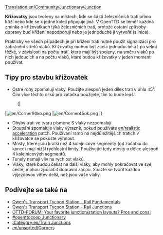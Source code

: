 [[Translation:en/Community/Junctionary/Junction]]
{{en/junctionsmenu}}

'''Křižovatky''' jsou tvořeny na místech, kde se části železničních tratí přímo kříží nebo kde se k jedné koleji připojuje jiná. V OpenTTD se téměř každná zmínka o křižovatkách týká železničních tratí, protože ostatní způsoby dopravy buď křížení nepodporují nebo je jednoduché ji vytvořit (silnice).

Prakticky ve všech případech je při křížení tratí nutné použít signalizaci pro zabránění střetů vlaků. Křižovatky mohou být zcela jednoduché až po velmi těžké, v závislosti na počtu tratí, které mají být spojeny, na směru vlaků po nich jedoucích a na počtu vlaků, ktaré budou křižovatky v jeden moment používat.


==Tipy pro stavbu křižovatek==

* Ostré rohy zpomalují vlaky. Použijte alespoň jeden dílek trati v úhlu 45°. Čím více těchto dílků pro zatáčku použijete, tím to bude lepší.
:{|
|[[File:en/Corner90ko.png]]
|[[File:en/Corner45ok.png]]
|}
* Ohyby trati ve tvaru písmene S vlaky nezpomalují
* Stoupání zpomaluje vlaky výrazně, pokud používáte [[en/realistic acceleration]] patch. Používání ramp na nejdůležitějších tratích v křižovatce se pokuste vyhnout.
* Mosty, které jsou kratší než 4 kolejnicové segmenty (od začátku do konce) mají nižší rychlostní limity. Používejte tedy mosty o délce alespoň 4 kolejnicových segmentů.
* Tunely nemají vliv na rychlost vlaků.
* Vlaky, které budou čekat na další vlaky, aby mohly pokračovat ve své cestě, mohou způsobit dopravní zácpu. Snažte se tvořit každou výjezdovou větev delší, než jsou vaše vlaky.

==Podívejte se také na==
* [http://www.transporttycoon.net/rail Owen's Transport Tycoon Station - Rail Fundamentals]
* [http://www.transporttycoon.net/junctions Owen's Transport Tycoon Station - Rail Junctions]
* [http://www.tt-forums.net/viewtopic.php?p=251709#251709 OTTD-FORUM: Your favorite junction/station layouts? Pros and cons!]
* [http://wiki.openttdcoop.org/Junctionary #openttdcoop Junctionary]
* [[:Category:en/Train Junctions]]
* [[en/unsorted/Corners]]